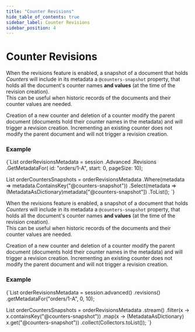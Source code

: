 ```yaml
---
title: "Counter Revisions"
hide_table_of_contents: true
sidebar_label: Counter Revisions
sidebar_position: 4
---
```





# Counter Revisions
<LanguageSwitcher supportedLanguages={supportedLanguages} />
<LanguageContent language="csharp">


When the revisions feature is enabled, a snapshot of a document that holds *Counters* will include in its metadata a `@counters-snapshot` property, 
that holds all the document's counter names **and values** (at the time of the revision creation).  
This can be useful when historic records of the documents and their counter values are needed.

<Admonition type="info" title="How do counter operations affect revision creation " id="how-do-counter-operations-affect-revision-creation" href="#how-do-counter-operations-affect-revision-creation">
Creation of a new counter and deletion of a counter modify the parent document (documents hold
their counter names in the metadata) and will trigger a revision creation.  
Incrementing an existing counter does not modify the parent document and will not trigger a revision creation.
</Admonition>

### Example

<TabItem value="example" label="example">
<CodeBlock language="csharp">
{`List<MetadataAsDictionary> orderRevisionsMetadata =
    session
        .Advanced
        .Revisions
        .GetMetadataFor(
            id: "orders/1-A",
            start: 0,
            pageSize: 10);

List<MetadataAsDictionary> orderCountersSnapshots = 
    orderRevisionsMetadata
        .Where(metadata => 
            metadata.ContainsKey("@counters-snapshot"))
        .Select(metadata => 
            (MetadataAsDictionary)metadata["@counters-snapshot"])
        .ToList();
`}
</CodeBlock>
</TabItem>


</LanguageContent>
<LanguageContent language="java">


When the revisions feature is enabled, a snapshot of a document that holds *Counters* will include in its metadata a `@counters-snapshot` property, 
that holds all the document's counter names **and values** (at the time of the revision creation).  
This can be useful when historic records of the documents and their counter values are needed.

<Admonition type="info" title="How do counter operations affect revision creation " id="how-do-counter-operations-affect-revision-creation" href="#how-do-counter-operations-affect-revision-creation">
Creation of a new counter and deletion of a counter modify the parent document (documents hold
their counter names in the metadata) and will trigger a revision creation.  
Incrementing an existing counter does not modify the parent document and will not trigger a revision creation.
</Admonition>

### Example

<TabItem value="example" label="example">
<CodeBlock language="java">
{`List<MetadataAsDictionary> orderRevisionsMetadata = session.advanced()
    .revisions()
    .getMetadataFor("orders/1-A", 0, 10);

List<MetadataAsDictionary> orderCountersSnapshots = orderRevisionsMetadata
    .stream()
    .filter(x -> x.containsKey("@counters-snapshot"))
    .map(x -> (MetadataAsDictionary) x.get("@counters-snapshot"))
    .collect(Collectors.toList());
`}
</CodeBlock>
</TabItem>


</LanguageContent>

<!---
### Revisions
- [What are Revisions](../../../client-api/session/revisions/loading)

### Counters
- [Counter Batch Operation](../../../client-api/operations/counters/counter-batch)
- [Get Counters Operation](../../../client-api/operations/counters/get-counters)


-->